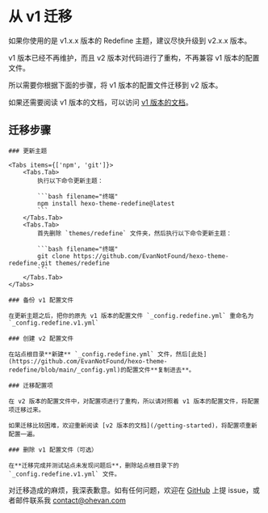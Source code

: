 # 从 v1 迁移

如果你使用的是 v1.x.x 版本的 Redefine 主题，建议尽快升级到 v2.x.x 版本。

v1 版本已经不再维护，而且 v2 版本对代码进行了重构，不再兼容 v1 版本的配置文件。

所以需要你根据下面的步骤，将 v1 版本的配置文件迁移到 v2 版本。

如果还需要阅读 v1 版本的文档，可以访问 [v1 版本的文档](https://redefine-docs-v1.ohevan.com/)。

## 迁移步骤


<Steps>

    ### 更新主题

    <Tabs items={['npm', 'git']}>
        <Tabs.Tab>
            执行以下命令更新主题：

            ```bash filename="终端"
            npm install hexo-theme-redefine@latest
            ```
        </Tabs.Tab>
        <Tabs.Tab>
            首先删除 `themes/redefine` 文件夹，然后执行以下命令更新主题：

            ```bash filename="终端"
            git clone https://github.com/EvanNotFound/hexo-theme-redefine.git themes/redefine
            ```
        </Tabs.Tab>
    </Tabs>

    ### 备份 v1 配置文件

    在更新主题之后，把你的原先 v1 版本的配置文件 `_config.redefine.yml` 重命名为 `_config.redefine.v1.yml`

    ### 创建 v2 配置文件

    在站点根目录**新建** `_config.redefine.yml` 文件，然后[此处](https://github.com/EvanNotFound/hexo-theme-redefine/blob/main/_config.yml)的配置文件**复制进去**。

    ### 迁移配置项

    在 v2 版本的配置文件中，对配置项进行了重构，所以请对照着 v1 版本的配置文件，将配置项迁移过来。

    如果迁移比较困难，欢迎重新阅读 [v2 版本的文档](/getting-started)，将配置项重新配置一遍。

    ### 删除 v1 配置文件（可选）

    在**迁移完成并测试站点未发现问题后**，删除站点根目录下的 `_config.redefine.v1.yml` 文件。

</Steps>

对迁移造成的麻烦，我深表歉意。如有任何问题，欢迎在 [GitHub](https://github.com/EvanNotFound/hexo-theme-redefine) 上提 issue，或者邮件联系我 [contact@ohevan.com](mailto:contact@ohevan.com)
